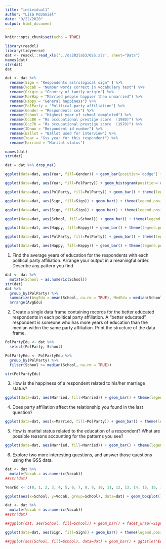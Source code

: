 ---
title: "individual1"
author: "Lisa McDaniel"
date: "9/22/2020"
output: html_document
---

```{r setup, include=FALSE}
knitr::opts_chunk$set(echo = TRUE)
```

```{r}
library(readxl)
library(tidyverse)
dat <- readxl::read_xls('../ds202lab3/GSS.xls', sheet="Data")
names(dat)
str(dat)
dat
```
```{r}
dat <- dat %>%
  rename(Sign = "Respondents astrological sign" ) %>%
  rename(Vocab = "Number words correct in vocabulary test") %>%
  rename(Origin = "Country of family origin") %>%
  rename(MarHap = "Married people happier than unmarried") %>%
  rename(Happy = "General happiness") %>%
  rename(PolParty = "Political party affiliation") %>%
  rename(Gender = "Respondents sex") %>%
  rename(School = "Highest year of school completed") %>%
  rename(Occ80 = "Rs occupational prestige score  (1980)") %>%
  rename(Occ70 = "Rs occupational prestige score  (1970)") %>%
  rename(IDnum = "Respondent id number") %>%
  rename(Ballot = "Ballot used for interview") %>%
  rename(Year = "Gss year for this respondent") %>%
  rename(Married = "Marital status")

names(dat)
str(dat)
```

```{r fig.width=12, fig.height=10}
dat = dat %>% drop_na()

ggplot(data=dat, aes(Year, fill=Gender)) + geom_bar(position='dodge') + ggtitle("Respondents") + theme(plot.title = element_text(hjust = 0.5), axis.title.y=element_blank()) + xlab("Year") + labs(fill="Gender")
```

```{r fig.width=12, fig.height=10}
ggplot(data=dat, aes(Year, fill=PolParty)) + geom_histogram(position='dodge', binwidth = 10) + theme(legend.position="right") + ggtitle("Astrological Sign of the Respondent") + theme(plot.title = element_text(hjust = 0.5), axis.title.y = element_blank(), axis.title.x = element_blank(),axis.text.x=element_blank(), axis.ticks.x=element_blank() )
```


```{r fig.width=12, fig.height=10}
ggplot(data=dat, aes(PolParty, fill=PolParty)) + geom_bar() + theme(legend.position="right") + ggtitle("Happiness") + theme(plot.title = element_text(hjust = 0.5), axis.title.y = element_blank(), axis.title.x = element_blank(),axis.text.x=element_blank(), axis.ticks.x=element_blank() ) + facet_wrap((~Happy))
```



```{r fig.width=12, fig.height=10}
ggplot(data=dat, aes(Sign, fill=Sign)) + geom_bar() + theme(legend.position="right") + ggtitle("Astrological Sign") + theme(plot.title = element_text(hjust = 0.5), axis.title.y = element_blank(), axis.title.x = element_blank(),axis.text.x=element_blank(), axis.ticks.x=element_blank() ) + facet_wrap((~Happy))
```



```{r fig.width=12, fig.height=10}
ggplot(data=dat, aes(Sign, fill=Sign)) + geom_bar() + theme(legend.position="right") + ggtitle("Astrological Sign") + theme(plot.title = element_text(hjust = 0.5), axis.title.y = element_blank(), axis.title.x = element_blank(),axis.text.x=element_blank(), axis.ticks.x=element_blank() ) + facet_wrap((~PolParty))
```
```{r fig.width=12, fig.height=10}
ggplot(data=dat, aes(School, fill=School)) + geom_bar() + theme(legend.position="right") + ggtitle("Country of Origin") + theme(plot.title = element_text(hjust = 0.5), axis.title.y = element_blank(), axis.title.x = element_blank(),axis.text.x=element_blank(), axis.ticks.x=element_blank() ) + facet_wrap((~Origin))

```



```{r fig.width=12, fig.height=10}
ggplot(data=dat, aes(Happy, fill=Happy)) + geom_bar() + theme(legend.position="right") + ggtitle("Country of Origin") + theme(plot.title = element_text(hjust = 0.5), axis.title.y = element_blank(), axis.title.x = element_blank(),axis.text.x=element_blank(), axis.ticks.x=element_blank() ) + facet_wrap((~Origin))

```



```{r fig.width=12, fig.height=10}
ggplot(data=dat, aes(PolParty, fill=PolParty)) + geom_bar() + theme(legend.position="right") + ggtitle("Country of Origin") + theme(plot.title = element_text(hjust = 0.5), axis.title.y = element_blank(), axis.title.x = element_blank(),axis.text.x=element_blank(), axis.ticks.x=element_blank() ) + facet_wrap((~Origin))

```



```{r fig.width=12, fig.height=10}
ggplot(data=dat, aes(Happy, fill=Happy)) + geom_bar() + theme(legend.position="right") + ggtitle("Education") + theme(plot.title = element_text(hjust = 0.5), axis.title.y = element_blank(), axis.title.x = element_blank(),axis.text.x=element_blank(), axis.ticks.x=element_blank() ) + facet_wrap((~School))
```
1.	Find the average years of education for the respondents with each political party affiliation. Arrange your output in a meaningful order. Describe any pattern you find.
```{r}
dat <- dat %>%
  mutate(School = as.numeric(School))
str(dat)
dat %>%
  group_by(PolParty) %>%
  summarize(AvgEdu = mean(School, na.rm = TRUE), MedEdu = median(School, na.rm = TRUE)) %>%
  arrange(AvgEdu)

```
2.	Create a single data frame containing records for the better educated respondents in each political party affiliation. A “better educated” respondent is someone who has more years of education than the median within the same party affiliation. Print the structure of the data frame.
```{r}
PolPartyEdu <- dat %>%
  select(PolParty, School)

PolPartyEdu <- PolPartyEdu %>%
  group_by(PolParty) %>%
  filter(School >= median(School, na.rm = TRUE))

str(PolPartyEdu)

```

3.	How is the happiness of a respondent related to his/her marriage status?
```{r fig.width=12, fig.height=10}
ggplot(data=dat, aes(Married, fill=Married)) + geom_bar() + theme(legend.position="right") + ggtitle("Married") + theme(plot.title = element_text(hjust = 0.5), axis.title.y = element_blank(), axis.title.x = element_blank(),axis.text.x=element_blank(), axis.ticks.x=element_blank() ) + facet_wrap((~Happy))
```

4.	Does party affiliation affect the relationship you found in the last question?
```{r fig.width=12, fig.height=10}
ggplot(data=dat, aes(x=Married, fill=PolParty)) + geom_bar() + theme(legend.position="right") + ggtitle("Married") + theme(plot.title = element_text(hjust = 0.5), axis.title.y = element_blank(), axis.title.x = element_blank(),axis.text.x=element_blank(), axis.ticks.x=element_blank()) + facet_wrap((~Happy))
```

5.	How is marital status related to the education of a respondent? What are possible reasons accounting for the patterns you see?
```{r fig.width=12, fig.height=10}
ggplot(data=dat, aes(Married, fill=Married)) + geom_bar() + theme(legend.position="right") + ggtitle("Married") + theme(plot.title = element_text(hjust = 0.5), axis.title.y = element_blank(), axis.title.x = element_blank(),axis.text.x=element_blank(), axis.ticks.x=element_blank()) + facet_wrap((~School))
```

6.	Explore two more interesting questions, and answer those questions using the GSS data.

```{r}
dat <- dat %>%
  mutate(Vocab = as.numeric(Vocab))
##str(dat)

YearEd <- c(0, 1, 2, 3, 4, 5, 6, 7, 8, 9, 10, 11, 12, 13, 14, 15, 16, 17, 18, 19, 20, "Don't know", "No answer")

ggplot(aes(x=School, y=Vocab, group=School), data=dat) + geom_boxplot() + ggtitle("Education of Vocabulary") + theme(plot.title = element_text(hjust = 0.5), axis.text.x = element_text(angle = 90, vjust = 0.5, hjust=1)) + ylab("Vocabulary") + xlab("Years of Education") + scale_x_discrete(limits = YearEd) + scale_x_continuous(limits = c(-1,21))
```

```{r}
dat <- dat %>%
  mutate(Vocab = as.numeric(Vocab))
##str(dat)

##ggplot(dat, aes(School, fill=School)) + geom_bar() + facet_wrap(~Sign)

ggplot(data=dat, aes(Sign, fill=Sign)) + geom_bar() + theme(legend.position="right") + ggtitle("Astrological Sign") + theme(plot.title = element_text(hjust = 0.5), axis.title.y = element_blank(), axis.title.x = element_blank(),axis.text.x=element_blank(), axis.ticks.x=element_blank() ) + facet_wrap((~School))

##ggplot(aes(School, fill=School), data=dat) + geom_bar() + ggtitle("Education of Vocabulary") + theme(plot.title = element_text(hjust = 0.5), axis.text.x = element_text(angle = 90, vjust = 0.5, hjust=1)) + ylab("") + xlab("Years of Education") + facet_wrap(~Sign)
```